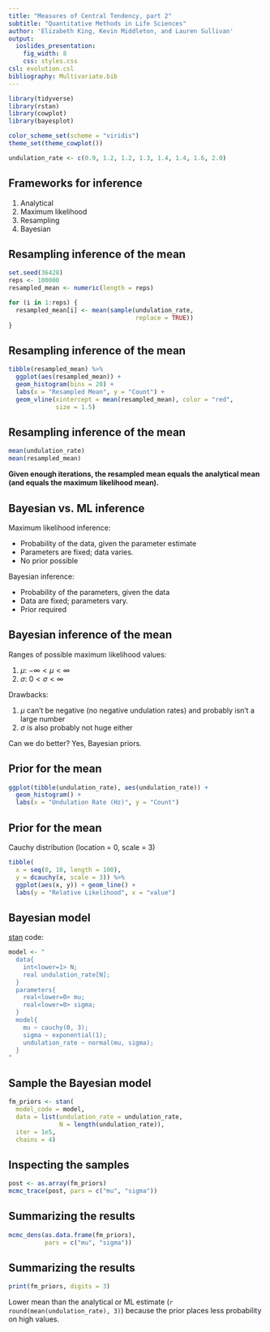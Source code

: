 ```yaml
---
title: "Measures of Central Tendency, part 2"
subtitle: "Quantitative Methods in Life Sciences"
author: 'Elizabeth King, Kevin Middleton, and Lauren Sullivan'
output:
  ioslides_presentation:
    fig_width: 8
    css: styles.css
csl: evolution.csl
bibliography: Multivariate.bib
---
```


```r
library(tidyverse)
library(rstan)
library(cowplot)
library(bayesplot)

color_scheme_set(scheme = "viridis")
theme_set(theme_cowplot())

undulation_rate <- c(0.9, 1.2, 1.2, 1.3, 1.4, 1.4, 1.6, 2.0)
```

## Frameworks for inference

1. Analytical
2. Maximum likelihood
3. Resampling
4. Bayesian

## Resampling inference of the mean

```r
set.seed(36428)
reps <- 100000
resampled_mean <- numeric(length = reps)

for (i in 1:reps) {
  resampled_mean[i] <- mean(sample(undulation_rate,
                                   replace = TRUE))
}
```

## Resampling inference of the mean

```r
tibble(resampled_mean) %>% 
  ggplot(aes(resampled_mean)) +
  geom_histogram(bins = 20) +
  labs(x = "Resampled Mean", y = "Count") +
  geom_vline(xintercept = mean(resampled_mean), color = "red",
             size = 1.5)
```

## Resampling inference of the mean

```r
mean(undulation_rate)
mean(resampled_mean)
```

**Given enough iterations, the resampled mean equals the analytical mean (and equals the maximum likelihood mean).**

## Bayesian vs. ML inference

Maximum likelihood inference:

- Probability of the data, given the parameter estimate
- Parameters are fixed; data varies.
- No prior possible

Bayesian inference:

- Probability of the parameters, given the data
- Data are fixed; parameters vary.
- Prior required

## Bayesian inference of the mean

Ranges of possible maximum likelihood values:

1. $\mu$: $-\infty < \mu < \infty$
2. $\sigma$: $0 < \sigma < \infty$

Drawbacks:

1. $\mu$ can't be negative (no negative undulation rates) and probably isn't a large number
2. $\sigma$ is also probably not huge either

Can we do better? Yes, Bayesian priors.

## Prior for the mean

```r
ggplot(tibble(undulation_rate), aes(undulation_rate)) +
  geom_histogram() +
  labs(x = "Undulation Rate (Hz)", y = "Count")
```

## Prior for the mean

Cauchy distribution (location = 0, scale = 3)

```r
tibble(
  x = seq(0, 10, length = 100),
  y = dcauchy(x, scale = 3)) %>% 
  ggplot(aes(x, y)) + geom_line() +
  labs(y = "Relative Likelihood", x = "value")
```

## Bayesian model

[stan](http://mc-stan.org/) code:

```r
model <- "
  data{
    int<lower=1> N;
    real undulation_rate[N];
  }
  parameters{
    real<lower=0> mu;
    real<lower=0> sigma;
  }
  model{
    mu ~ cauchy(0, 3);
    sigma ~ exponential(1);
    undulation_rate ~ normal(mu, sigma);
  }
"
```

## Sample the Bayesian model

```r
fm_priors <- stan(
  model_code = model,
  data = list(undulation_rate = undulation_rate,
              N = length(undulation_rate)),
  iter = 1e5,
  chains = 4)
```

## Inspecting the samples

```r
post <- as.array(fm_priors)
mcmc_trace(post, pars = c("mu", "sigma"))
```

## Summarizing the results

```r
mcmc_dens(as.data.frame(fm_priors),
          pars = c("mu", "sigma"))
```

## Summarizing the results

```r
print(fm_priors, digits = 3)
```

Lower mean than the analytical or ML estimate (`r round(mean(undulation_rate), 3)`) because the prior places less probability on high values.
